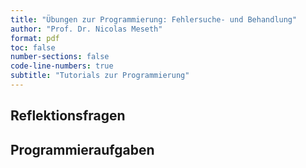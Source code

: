 ```yaml
---
title: "Übungen zur Programmierung: Fehlersuche- und Behandlung"
author: "Prof. Dr. Nicolas Meseth"
format: pdf
toc: false
number-sections: false
code-line-numbers: true
subtitle: "Tutorials zur Programmierung"
---
```


## Reflektionsfragen

## Programmieraufgaben





